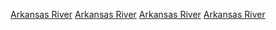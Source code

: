 {{cat main}}
{{Commons category|Arkansas River}}

[[Category:阿肯色州河流|Arkansas River]]
[[Category:科羅拉多州河流|Arkansas River]]
[[Category:堪薩斯州河流|Arkansas River]]
[[Category:奧克拉荷馬州河流|Arkansas River]]